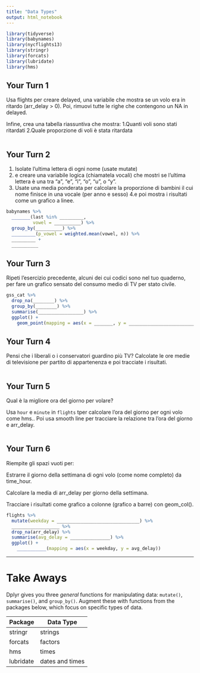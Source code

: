 ```yaml
---
title: "Data Types"
output: html_notebook
---
```


```r
library(tidyverse)
library(babynames)
library(nycflights13)
library(stringr)
library(forcats)
library(lubridate)
library(hms)
```

## Your Turn 1

Usa flights per creare delayed, una variabile che mostra se un volo era in ritardo (arr_delay > 0). 
Poi, rimuovi tutte le righe che contengono un NA in delayed. 

Infine, crea una tabella riassuntiva che mostra:
1.Quanti voli sono stati ritardati
2.Quale proporzione di voli è stata ritardata

```r

```


## Your Turn 2


1. Isolate l'ultima lettera di ogni nome (usate mutate)
2. e creare una variabile logica (chiamatela vocali) che mostri se l'ultima lettera è una tra "a", "e", "i", "o", "u", o "y". 
3. Usate una media ponderata per calcolare la proporzione di bambini il cui nome finisce in una vocale (per anno e sesso) 
4.e poi mostra i risultati come un grafico a linee.

```r
babynames %>%
  _______(last %in% _________, 
          vowel = __________) %>%
  group_by(__________) %>%
  _________(p_vowel = weighted.mean(vowel, n)) %>%
  _________ +
  __________
```

## Your Turn 3

Ripeti l'esercizio precedente, alcuni dei cui codici sono nel tuo quaderno, per fare un grafico sensato del consumo medio di TV per stato civile.

```r
gss_cat %>%
  drop_na(________) %>%
  group_by(________) %>%
  summarise(_________________) %>%
  ggplot() +
    geom_point(mapping = aes(x = _______, y = _________________________))
```

## Your Turn 4

Pensi che i liberali o i conservatori guardino più TV?
Calcolate le ore medie di televisione per partito di appartenenza e poi tracciate i risultati.

```r

```

## Your Turn 5

Qual è la migliore ora del giorno per volare?

Usa `hour` e `minute` in `flights` tper calcolare l'ora del giorno per ogni volo come hms.. Poi usa smooth line per tracciare la relazione tra l'ora del giorno e arr_delay.

```r

```

## Your Turn 6

Riempite gli spazi vuoti per:

Estrarre il giorno della settimana di ogni volo (come nome completo) da time_hour. 

Calcolare la media di arr_delay per giorno della settimana.

Tracciare i risultati come grafico a colonne (grafico a barre) con geom_col().
```r
flights %>% 
  mutate(weekday = _______________________________) %>% 
  __________________ %>% 
  drop_na(arr_delay) %>% 
  summarise(avg_delay = _______________) %>% 
  ggplot() +
    ___________(mapping = aes(x = weekday, y = avg_delay))
```

***

# Take Aways

Dplyr gives you three _general_ functions for manipulating data: `mutate()`, `summarise()`, and `group_by()`. Augment these with functions from the packages below, which focus on specific types of data.

Package   | Data Type
--------- | --------
stringr   | strings
forcats   | factors
hms       | times
lubridate | dates and times

